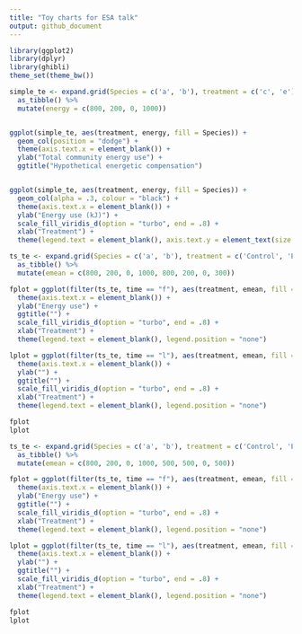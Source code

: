 ```yaml
---
title: "Toy charts for ESA talk"
output: github_document
---
```


```r

library(ggplot2)
library(dplyr)
library(ghibli)
theme_set(theme_bw())


```


```r

simple_te <- expand.grid(Species = c('a', 'b'), treatment = c('c', 'e')) %>%
  as_tibble() %>%
  mutate(energy = c(800, 200, 0, 1000))


ggplot(simple_te, aes(treatment, energy, fill = Species)) +
  geom_col(position = "dodge") +
  theme(axis.text.x = element_blank()) +
  ylab("Total community energy use") +
  ggtitle("Hypothetical energetic compensation")


ggplot(simple_te, aes(treatment, energy, fill = Species)) +
  geom_col(alpha = .3, colour = "black") +
  theme(axis.text.x = element_blank()) +
  ylab("Energy use (kJ)") +
  scale_fill_viridis_d(option = "turbo", end = .8) +
  xlab("Treatment") +
  theme(legend.text = element_blank(), axis.text.y = element_text(size = 18), axis.title = element_text(size = 18), title = element_text(size = 15), legend.title = element_text(size = 18))


```


```r

ts_te <- expand.grid(Species = c('a', 'b'), treatment = c('Control', 'Exclosure'), time = c("f", "l")) %>%
  as_tibble() %>%
  mutate(emean = c(800, 200, 0, 1000, 800, 200, 0, 300))  

fplot = ggplot(filter(ts_te, time == "f"), aes(treatment, emean, fill = Species)) +  geom_col(alpha = .3, colour = "black") +
  theme(axis.text.x = element_blank()) +
  ylab("Energy use") +
  ggtitle("") +
  scale_fill_viridis_d(option = "turbo", end = .8) +
  xlab("Treatment") +
  theme(legend.text = element_blank(), legend.position = "none")

lplot = ggplot(filter(ts_te, time == "l"), aes(treatment, emean, fill = Species)) +  geom_col(alpha = .3, colour = "black") +
  theme(axis.text.x = element_blank()) +
  ylab("") +
  ggtitle("") +
  scale_fill_viridis_d(option = "turbo", end = .8) +
  xlab("Treatment") +
  theme(legend.text = element_blank(), legend.position = "none")

fplot
lplot

```




```r

ts_te <- expand.grid(Species = c('a', 'b'), treatment = c('Control', 'Exclosure'), time = c("f", "l")) %>%
  as_tibble() %>%
  mutate(emean = c(800, 200, 0, 1000, 500, 500, 0, 500))  

fplot = ggplot(filter(ts_te, time == "f"), aes(treatment, emean, fill = Species)) +  geom_col(alpha = .3, colour = "black") +
  theme(axis.text.x = element_blank()) +
  ylab("Energy use") +
  ggtitle("") +
  scale_fill_viridis_d(option = "turbo", end = .8) +
  xlab("Treatment") +
  theme(legend.text = element_blank(), legend.position = "none")

lplot = ggplot(filter(ts_te, time == "l"), aes(treatment, emean, fill = Species)) +  geom_col(alpha = .3, colour = "black") +
  theme(axis.text.x = element_blank()) +
  ylab("") +
  ggtitle("") +
  scale_fill_viridis_d(option = "turbo", end = .8) +
  xlab("Treatment") +
  theme(legend.text = element_blank(), legend.position = "none")

fplot
lplot

```



